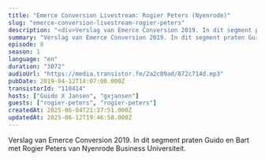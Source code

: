 ```yaml
---
title: "Emerce Conversion Livestream: Rogier Peters (Nyenrode)"
slug: "emerce-conversion-livestream-rogier-peters"
description: "<div>Verslag van Emerce Conversion 2019. In dit segment praten Guido en Bart met Rogier Peters van Nyenrode Business Universiteit.</div>"
summary: "Verslag van Emerce Conversion 2019. In dit segment praten Guido en Bart met Rogier Peters van Nyenrode Business Universiteit."
episode: 0
season: 1
language: "en"
duration: "3072"
audioUrl: "https://media.transistor.fm/2a2c09ad/872c714d.mp3"
pubDate: 2019-04-12T14:07:00.000Z
transistorId: "110414"
hosts: ["Guido X Jansen", "gxjansen"]
guests: ["rogier-peters", "rogier-peters"]
createdAt: 2025-06-04T21:37:51.000Z
updatedAt: 2025-06-12T19:46:58.000Z
---
```


Verslag van Emerce Conversion 2019. In dit segment praten Guido en Bart met Rogier Peters van Nyenrode Business Universiteit.
